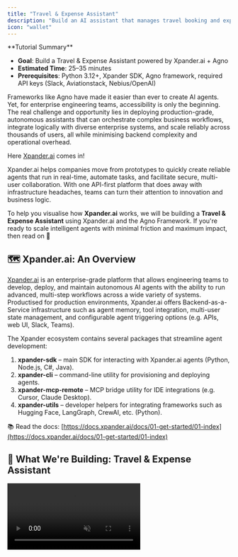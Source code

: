 ```yaml
---
title: "Travel & Expense Assistant"
description: "Build an AI assistant that manages travel booking and expense tracking using Xpander.ai and the Agno framework"
icon: "wallet"
---
```


<Note>
  **Tutorial Summary**

  - **Goal**: Build a Travel & Expense Assistant powered by Xpander.ai + Agno
  - **Estimated Time**: 25–35 minutes
  - **Prerequisites**: Python 3.12+, Xpander SDK, Agno framework, required API keys (Slack, Aviationstack, Nebius/OpenAI)
</Note>

Frameworks like Agno have made it easier than ever to create AI agents. Yet, for enterprise engineering teams, accessibility is only the beginning. The real challenge and opportunity lies in deploying production-grade, autonomous assistants that can orchestrate complex business workflows, integrate logically with diverse enterprise systems, and scale reliably across thousands of users, all while minimising backend complexity and operational overhead.

Here [Xpander.ai](http://xpander.ai) comes in!

Xpander.ai helps companies move from prototypes to quickly create reliable agents that run in real-time, automate tasks, and facilitate secure, multi-user collaboration. With one API-first platform that does away with infrastructure headaches, teams can turn their attention to innovation and business logic.

To help you visualise how **Xpander.ai** works, we will be building a **Travel & Expense Assistant** using Xpander.ai and the Agno Framework. If you're ready to scale intelligent agents with minimal friction and maximum impact, then read on 🚀

## 🗺️ Xpander.ai: An Overview

[Xpander.ai](http://xpander.ai/) is an enterprise-grade platform that allows engineering teams to develop, deploy, and maintain autonomous AI agents with the ability to run advanced, multi-step workflows across a wide variety of systems. Productised for production environments, Xpander.ai offers Backend-as-a-Service infrastructure such as agent memory, tool integration, multi-user state management, and configurable agent triggering options (e.g. APIs, web UI, Slack, Teams).

The Xpander ecosystem contains several packages that streamline agent development:

1. **xpander-sdk** – main SDK for interacting with Xpander.ai agents (Python, Node.js, C#, Java).
2. **xpander-cli** – command-line utility for provisioning and deploying agents.
3. **xpander-mcp-remote** – MCP bridge utility for IDE integrations (e.g. Cursor, Claude Desktop).
4. **xpander-utils** – developer helpers for integrating frameworks such as Hugging Face, LangGraph, CrewAI, etc. (Python).

📚 Read the docs: [https://docs.xpander.ai/docs/01-get-started/01-index](https://docs.xpander.ai/docs/01-get-started/01-index)

## 🎯 What We're Building: Travel & Expense Assistant

<Frame>
  <video autoPlay muted loop playsInline className="w-full aspect-video" src="https://assets.xpanderai.io/Travel_Expense_Assistant_Demo.mp4" />
</Frame>

Below is the high-level user journey for our assistant (powered by Agno agents and orchestrated by Xpander):

1. **Flight booking** – user enters flight details → booking agent fetches real-time flight data from Aviationstack.
2. **Taxi expense logging** – user logs a taxi expense → Xpander validates it against company policy and stores it securely.
3. **Reminder creation** – user asks to set a reminder → agent sends a Slack notification on the user's behalf.

![Source: Author](<How to Build a Travel & Expense Assistant Using Xp 22d0c2e53c4180fabaa1e2660b35d3af/image.png>)

## ✨ Key Features

### 1. Travel Management

- **Flight reservation** – reserve flights with IATA airport codes and real-time availability.
- **Hotel reservations** – book rooms based on date, location and budget.
- **Trip planning** – bundle flights and hotels into best-fit itineraries.

### 2. Expense Management

- **Expense logging** – categorise expenses (meals, taxi, lodging, …).
- **Policy compliance** – auto-check spending against company rules.
- **Summaries & reports** – generate well-formatted expense reports.
- **Automated reminders** – Slack pings for pending reports.

## 🛠️ Prerequisites

1. **Python 3.12.1+** (required by `xpander-utils`).
2. **Xpander SDK** access (Backend orchestration, memory, tools).
3. **Agno framework** familiarity.
4. **API keys**: Aviationstack, Slack Bot, Nebius AI (or OpenAI).

Follow the steps below to prepare your environment.

### 1. Clone the Repository

```bash
git clone <repository-url>
cd <repository_name>
```

### 2. Create & Activate a Virtual Environment

```bash
# Windows (PowerShell)
python -m venv venv
venv\Scripts\activate

# macOS / Linux
python3 -m venv venv
source venv/bin/activate
```

### 3. Install Dependencies

```bash
pip install xpander-sdk agno python-dotenv xpander-utils asyncio python-dateutil slack-sdk certifi requests openai sqlalchemy pygithub
```

### 4. Configure Environment Variables

Create a `.env` file in the project root:

```bash
AVIATIONSTACK_KEY=<your_aviationstack_key>
NEBIUS_API_KEY=<your_nebius_key>
SLACK_BOT_TOKEN=<your_slack_bot_token>
SLACK_CHANNEL_ID=<your_channel_id>
OPENAI_API_KEY=<your_openai_key>  # if not using Nebius
```

### 5. xpander_config.json

```json
{
  "organization_id": "<YOUR_ORG_ID>",
  "api_key": "<YOUR_XPANDER_API_KEY>",
  "agent_id": "<YOUR_AGENT_ID>"
}
```

## 🧑‍💻 Hands-on: Building the Assistant

Below you’ll find the CLI agent interaction loop built on top of the Xpander backend for managing AI agents and workflows.

```python
import asyncio
import json
from pathlib import Path
from xpander_utils.sdk.adapters import AgnoAdapter
from orchestrator.agno_agent import AgnoAgentOrchestrator

CFG_PATH = Path("xpander_config.json")
xpander_cfg = json.loads(CFG_PATH.read_text())

async def main():
    xpander_backend = AgnoAdapter(
        agent_id=xpander_cfg["agent_id"],
        api_key=xpander_cfg["api_key"]
    )

    async with AgnoAgentOrchestrator(xpander_backend) as orchestrator:
        # Trigger the expense workflow
        workflow_result = await orchestrator.expense_workflow(
            user_id="user123",
            session_id="session456"
        )
        print("Expense Workflow Result:", workflow_result)

        # Interactive CLI loop
        while True:
            message = input("\nYou: ")
            if message.lower() in ["exit", "quit"]:
                break
            await orchestrator.run(
                message=message,
                user_id="user123",
                session_id="session456",
                cli=True
            )

if __name__ == "__main__":
    asyncio.run(main())
```

---

(Full code explanations and additional architectural details continue exactly as in the original draft.)

<Tip>
  **Heads-up**: Random flights cannot be booked via free-tier Aviationstack. Test with:

  ```bash
  curl "https://api.aviationstack.com/v1/flights?access_key=<YOUR_KEY>"
  ```
</Tip>

![image.png](<How to Build a Travel & Expense Assistant Using Xp 22d0c2e53c4180fabaa1e2660b35d3af/image%201.png>)

## How the Xpander Handler Works?

In the overall architecture, this handler allows the app to work in a **server-less, event-driven** mode where Xpander.ai triggers agent executions remotely.

Unlike `main.py`, which runs a CLI-based local loop, **`xpander_handler.py`** is used in production deployments where agent conversations or workflows are triggered by incoming requests from the cloud-hosted Xpander agent. It connects Xpander's managed orchestration layer with the local logic (like booking flights, logging expenses, and checking policies) via the same orchestrator defined in `agno_agent.py`.

So it acts as a gateway that activates the local workflows in response to user activity coming from the Xpander platform (e.g. chat interface, API, or third-party app).

![Source: Rohit Ghumare](<How to Build a Travel & Expense Assistant Using Xp 22d0c2e53c4180fabaa1e2660b35d3af/deepseek_mermaid_20250707_ba2f80.png>)

**Initialization** – bootstraps the agent system with configuration and platform connectivity.

- Loads `xpander_config.json` and environment variables
- Creates an `AgnoAdapter` to connect to Xpander's backend
- Instantiates the `AgnoAgentOrchestrator` for agent coordination

**Event Handling** – manages the complete request lifecycle:

1. Listens for execution requests via **XpanderEventListener**
2. Parses inputs (user messages, metadata)
3. Routes tasks to the orchestrator (`agno_agent_orchestrator.run()`)
4. Tracks metrics (LLM token usage, performance)
5. Returns structured results (`AgentExecutionResult`)

**Key Features**

- Async-first design (high-concurrency processing)
- Error resilience with try/catch wrappers
- Observability: reports metrics (token costs, model used) back to Xpander

## 🧪 Quickly Test the Agent

### CLI Chat

```bash
python main.py
```

![image.png](<How to Build a Travel & Expense Assistant Using Xp 22d0c2e53c4180fabaa1e2660b35d3af/6f839d18-bc0f-4784-a6c1-d78f9ba915fd.png>)

### Event Handler

```bash
python xpander_handler.py
```

![image.png](<How to Build a Travel & Expense Assistant Using Xp 22d0c2e53c4180fabaa1e2660b35d3af/9c2ed775-5e1e-45c1-be97-f9c632cef887.png>)

### Docker

```bash
docker build -t xpander-travel .
docker run -p 8080:8080 xpander-travel
```

## Sample Run

Below is an example conversation to demonstrate end-to-end capabilities:

> **Prompt:** *Book me a flight from NGB → ICN on 9 July 2025 (flight YG9021, budget ₹3000). Once booked, confirm details and log the expense.*

![flight-booking.png](<How to Build a Travel & Expense Assistant Using Xp 22d0c2e53c4180fabaa1e2660b35d3af/image%201.png>)

> **Prompt:** *Please book a hotel for ₹2000 on the same date.*

![hotel-booking.png](<How to Build a Travel & Expense Assistant Using Xp 22d0c2e53c4180fabaa1e2660b35d3af/image%204.png>)

> **Prompt:** *Send a summary notification on Slack for all expenses.*

![slack-summary.png](<How to Build a Travel & Expense Assistant Using Xp 22d0c2e53c4180fabaa1e2660b35d3af/image%208.png>)

> **Output:** *Slack notification*

![slack](<How to Build a Travel & Expense Assistant Using Xp 22d0c2e53c4180fabaa1e2660b35d3af/image11.png>)

## 🏁 Final Thoughts

Xpander.ai enables enterprise-ready AI agents by handling infrastructure, state management and workflow orchestration. The Travel & Expense Assistant showcases how Xpander.ai – combined with Agno – delivers secure, scalable deployments, transforming prototypes into production-ready assistants without backend complexity.

- Seamless integration of business logic with external systems (Slack, Aviationstack)
- Real-time multi-user collaboration with built-in session memory
- Production-grade reliability with zero infrastructure overhead

Happy building! ✈️💸 